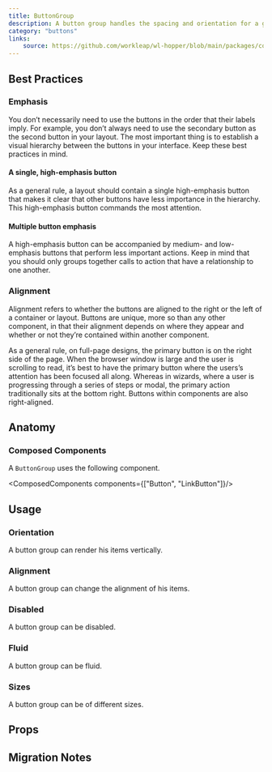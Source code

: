 ```yaml
---
title: ButtonGroup
description: A button group handles the spacing and orientation for a grouping of buttons.
category: "buttons"
links:
    source: https://github.com/workleap/wl-hopper/blob/main/packages/components/src/buttons/src/ButtonGroup.tsx
---
```


<Example src="buttons/docs/button-group/preview" isOpen />

## Best Practices

### Emphasis

You don’t necessarily need to use the buttons in the order that their labels imply. For example, you don’t always need to use the secondary button as the second button in your layout.
The most important thing is to establish a visual hierarchy between the buttons in your interface. Keep these best practices in mind.

#### A single, high-emphasis button

As a general rule, a layout should contain a single high-emphasis button that makes it clear that other buttons have less importance in the hierarchy. This high-emphasis button commands the most attention.

#### Multiple button emphasis

A high-emphasis button can be accompanied by medium- and low-emphasis buttons that perform less important actions. Keep in mind that you should only groups together calls to action that have a relationship to one another.

### Alignment

Alignment refers to whether the buttons are aligned to the right or the left of a container or layout. Buttons are unique, more so than any other component, in that their alignment depends on where they appear and whether or not they’re contained within another component.

As a general rule, on full-page designs, the primary button is on the right side of the page. When the browser window is large and the user is scrolling to read, it’s best to have the primary button where the users’s attention has been focused all along.
Whereas in wizards, where a user is progressing through a series of steps or modal, the primary action traditionally sits at the bottom right. Buttons within components are also right-aligned.

## Anatomy

### Composed Components

A `ButtonGroup` uses the following component.

<ComposedComponents components={["Button", "LinkButton"]}/>

## Usage

### Orientation
A button group can render his items vertically.

<Example src="buttons/docs/button-group/orientation" />

### Alignment
A button group can change the alignment of his items.

<Example src="buttons/docs/button-group/alignment" />

### Disabled
A button group can be disabled.

<Example src="buttons/docs/button-group/disabled" />

### Fluid
A button group can be fluid.

<Example src="buttons/docs/button-group/fluid" />

### Sizes
A button group can be of different sizes.

<Example src="buttons/docs/button-group/sizes" />

## Props

<PropTable component="ButtonGroup" />

## Migration Notes

<MigrateGuide src="buttons/docs/migration-notes-button-group" />
